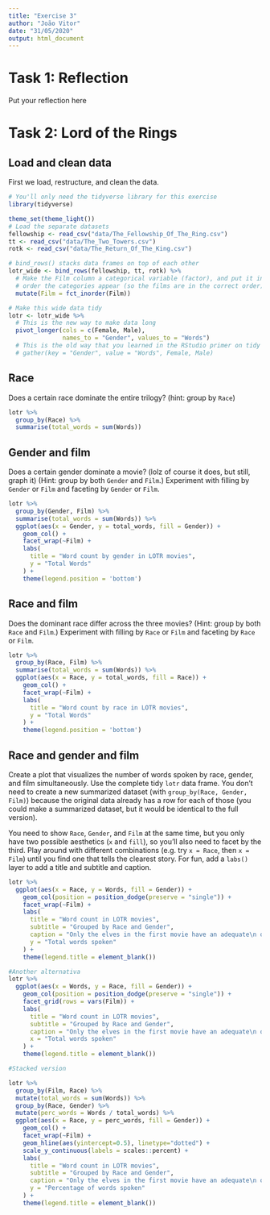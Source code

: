 ```yaml
---
title: "Exercise 3"
author: "João Vitor"
date: "31/05/2020"
output: html_document
---
```


# Task 1: Reflection

Put your reflection here


# Task 2: Lord of the Rings

## Load and clean data

First we load, restructure, and clean the data.

```r
# You'll only need the tidyverse library for this exercise
library(tidyverse)

theme_set(theme_light())
# Load the separate datasets
fellowship <- read_csv("data/The_Fellowship_Of_The_Ring.csv")
tt <- read_csv("data/The_Two_Towers.csv")
rotk <- read_csv("data/The_Return_Of_The_King.csv")

# bind_rows() stacks data frames on top of each other
lotr_wide <- bind_rows(fellowship, tt, rotk) %>% 
  # Make the Film column a categorical variable (factor), and put it in the
  # order the categories appear (so the films are in the correct order)
  mutate(Film = fct_inorder(Film))

# Make this wide data tidy
lotr <- lotr_wide %>% 
  # This is the new way to make data long
  pivot_longer(cols = c(Female, Male), 
               names_to = "Gender", values_to = "Words")
  # This is the old way that you learned in the RStudio primer on tidy data
  # gather(key = "Gender", value = "Words", Female, Male)
```


## Race

Does a certain race dominate the entire trilogy? (hint: group by `Race`)

```r
lotr %>%
  group_by(Race) %>% 
  summarise(total_words = sum(Words))
```


## Gender and film

Does a certain gender dominate a movie? (lolz of course it does, but still, graph it) (Hint: group by both `Gender` and `Film`.) Experiment with filling by `Gender` or `Film` and faceting by `Gender` or `Film`.

```r
lotr %>% 
  group_by(Gender, Film) %>% 
  summarise(total_words = sum(Words)) %>% 
  ggplot(aes(x = Gender, y = total_words, fill = Gender)) +
    geom_col() +
    facet_wrap(~Film) +
    labs(
      title = "Word count by gender in LOTR movies",
      y = "Total Words"
    ) +
    theme(legend.position = 'bottom')
```


## Race and film

Does the dominant race differ across the three movies? (Hint: group by both `Race` and `Film`.) Experiment with filling by `Race` or `Film` and faceting by `Race` or `Film`.

```r
lotr %>% 
  group_by(Race, Film) %>% 
  summarise(total_words = sum(Words)) %>% 
  ggplot(aes(x = Race, y = total_words, fill = Race)) +
    geom_col() +
    facet_wrap(~Film) +
    labs(
      title = "Word count by race in LOTR movies",
      y = "Total Words"
    ) +
    theme(legend.position = 'bottom')
```


## Race and gender and film

Create a plot that visualizes the number of words spoken by race, gender, and film simultaneously. Use the complete tidy `lotr` data frame. You don't need to create a new summarized dataset (with `group_by(Race, Gender, Film)`) because the original data already has a row for each of those (you could make a summarized dataset, but it would be identical to the full version).

You need to show `Race`, `Gender`, and `Film` at the same time, but you only have two possible aesthetics (`x` and `fill`), so you'll also need to facet by the third. Play around with different combinations (e.g. try `x = Race`, then `x = Film`) until you find one that tells the clearest story. For fun, add a `labs()` layer to add a title and subtitle and caption.

```r
lotr %>%
  ggplot(aes(x = Race, y = Words, fill = Gender)) +
    geom_col(position = position_dodge(preserve = "single")) +
    facet_wrap(~Film) +
    labs(
      title = "Word count in LOTR movies",
      subtitle = "Grouped by Race and Gender",
      caption = "Only the elves in the first movie have an adequate\n quantity of words said by each gender",
      y = "Total words spoken"
    ) +
    theme(legend.title = element_blank())

#Another alternativa
lotr %>%
  ggplot(aes(x = Words, y = Race, fill = Gender)) +
    geom_col(position = position_dodge(preserve = "single")) +
    facet_grid(rows = vars(Film)) +
    labs(
      title = "Word count in LOTR movies",
      subtitle = "Grouped by Race and Gender",
      caption = "Only the elves in the first movie have an adequate\n quantity of words said by each gender",
      x = "Total words spoken"
    ) +
    theme(legend.title = element_blank())

#Stacked version

lotr %>%
  group_by(Film, Race) %>% 
  mutate(total_words = sum(Words)) %>% 
  group_by(Race, Gender) %>% 
  mutate(perc_words = Words / total_words) %>% 
  ggplot(aes(x = Race, y = perc_words, fill = Gender)) +
    geom_col() +
    facet_wrap(~Film) +
    geom_hline(aes(yintercept=0.5), linetype="dotted") +
    scale_y_continuous(labels = scales::percent) +
    labs(
      title = "Word count in LOTR movies",
      subtitle = "Grouped by Race and Gender",
      caption = "Only the elves in the first movie have an adequate\n quantity of words said by each gender",
      y = "Percentage of words spoken"
    ) +
    theme(legend.title = element_blank())
```